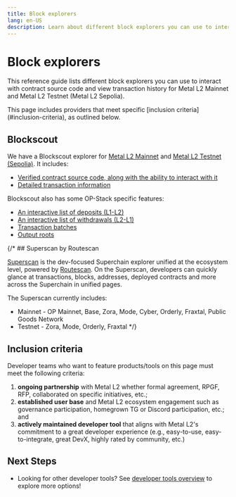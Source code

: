 ```yaml
---
title: Block explorers
lang: en-US
description: Learn about different block explorers you can use to interact with contracts and view transaction history for Metal L2 Mainnet and Metal L2 Sepolia.
---
```



# Block explorers

This reference guide lists different block explorers you can use to interact with contract source code and view transaction history for Metal L2 Mainnet and Metal L2 Testnet (Metal L2 Sepolia).

<Callout type="default">
This page includes providers that meet specific [inclusion criteria](#inclusion-criteria), as outlined below.
</Callout>

## Blockscout

We have a Blockscout explorer for [Metal L2 Mainnet](https://explorer.metall2.com/) and [Metal L2 Testnet (Sepolia)](https://testnet.explorer.metall2.com/). It includes:

*   [Verified contract source code, along with the ability to interact with it](https://explorer.metall2.com/verified-contracts)
*   [Detailed transaction information](https://explorer.metall2.com/tx/0x0b23355f2aab0e068196d14eaa240fcae8d3ce0d445d7d539012ce97959c90fd)

Blockscout also has some OP-Stack specific features:

*   [An interactive list of deposits (L1-L2)](https://explorer.metall2.com/l2-deposits)
*   [An interactive list of withdrawals (L2-L1)](https://explorer.metall2.com/l2-withdrawals)
*   [Transaction batches](https://explorer.metall2.com/l2-txn-batches)
*   [Output roots](https://explorer.metall2.com/l2-output-roots)


{/* ## Superscan by Routescan

[Superscan](https://superscan.network) is the dev-focused Superchain explorer unified at the ecosystem level, powered by [Routescan](https://routescan.io). On the Superscan, developers can quickly glance at transactions, blocks, addresses, deployed contracts and more across the Superchain in unified pages.

The Superscan currently includes:
*   Mainnet - OP Mainnet, Base, Zora, Mode, Cyber, Orderly, Fraxtal, Public Goods Network
*   Testnet - Zora, Mode, Orderly, Fraxtal */}


## Inclusion criteria

Developer teams who want to feature products/tools on this page must meet the following criteria:

1.  **ongoing partnership** with Metal L2 whether formal agreement, RPGF, RFP, collaborated on specific initiatives, etc.;
2.  **established user base** and Metal L2 ecosystem engagement such as governance participation, homegrown TG or Discord participation, etc.; and
3.  **actively maintained developer tool** that aligns with Metal L2's commitment to a great developer experience (e.g., easy-to-use, easy-to-integrate, great DevX, highly rated by community, etc.)

## Next Steps

*   Looking for other developer tools? See [developer tools overview](/builders/tools/overview) to explore more options!
